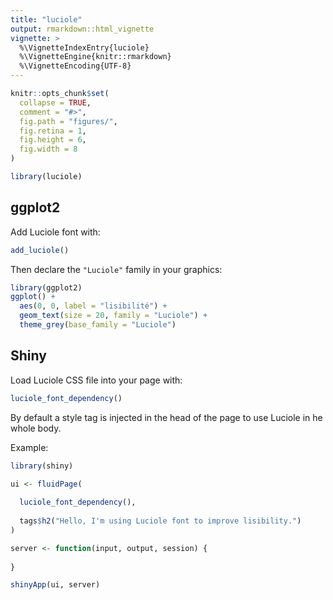 ```yaml
---
title: "luciole"
output: rmarkdown::html_vignette
vignette: >
  %\VignetteIndexEntry{luciole}
  %\VignetteEngine{knitr::rmarkdown}
  %\VignetteEncoding{UTF-8}
---
```


```r
knitr::opts_chunk$set(
  collapse = TRUE,
  comment = "#>",
  fig.path = "figures/", 
  fig.retina = 1, 
  fig.height = 6, 
  fig.width = 8
)
```

```r
library(luciole)
```


## ggplot2

Add Luciole font with:

```r
add_luciole()
```


Then declare the `"Luciole"` family in your graphics:

```r
library(ggplot2)
ggplot() +
  aes(0, 0, label = "lisibilité") +
  geom_text(size = 20, family = "Luciole") + 
  theme_grey(base_family = "Luciole")
```




## Shiny

Load Luciole CSS file into your page with:

```r
luciole_font_dependency()
```

By default a style tag is injected in the head of the page to use Luciole in he whole body.

Example:

```r
library(shiny)

ui <- fluidPage(
  
  luciole_font_dependency(),
  
  tags$h2("Hello, I'm using Luciole font to improve lisibility.")
)

server <- function(input, output, session) {
  
}

shinyApp(ui, server)
```
